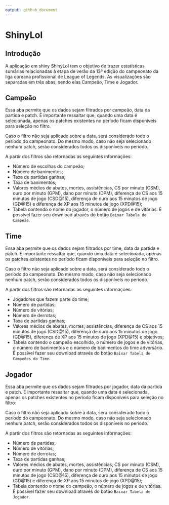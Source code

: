 ```yaml
---
output: github_document
---
```


# ShinyLol

## Introdução
A aplicação em shiny ShinyLol tem o objetivo de trazer estatísticas sumárias relacionadas à etapa de verão da 13ª edição do campeonato da liga coreana profissional de League of Legends. As visualizações são separadas em três abas, sendo elas Campeão, Time e Jogador.

## Campeão

Essa aba permite que os dados sejam filtrados por campeão, data da partida e patch. É importante ressaltar que, quando uma data é selecionada, apenas os patches existentes no período ficam disponíveis para seleção no filtro. 

Caso o filtro não seja aplicado sobre a data, será considerado todo o período do campeonato. Do mesmo modo, caso não seja selecionado nenhum patch, serão considerados todos os disponíveis no período.

A partir dos filtros são retornadas as seguintes informações:

- Número de escolhas do campeão;
- Número de banimentos;
- Taxa de partidas ganhas;
- Taxa de banimentos;
- Valores médios de abates, mortes, assistências, CS por minuto (CSM), ouro por minuto (GPM), dano por minuto (DPM), diferença de CS aos 15 minutos de jogo (CSD\@15), diferença de ouro aos 15 minutos de jogo (GD\@15) e diferença de XP aos 15 minutos de jogo (XPD\@15);
- Tabela contendo o nome do jogador, o número de jogos e de vitórias. É possível fazer seu download através do botão `Baixar Tabela de Campeão`.

## Time

Essa aba permite que os dados sejam filtrados por time, data da partida e patch. É importante ressaltar que, quando uma data é selecionada, apenas os patches existentes no período ficam disponíveis para seleção no filtro. 

Caso o filtro não seja aplicado sobre a data, será considerado todo o período do campeonato. Do mesmo modo, caso não seja selecionado nenhum patch, serão considerados todos os disponíveis no período.

A partir dos filtros são retornadas as seguintes informações:

- Jogadores que fazem parte do time;
- Número de partidas;
- Número de vitórias;
- Número de derrotas;
- Taxa de partidas ganhas;
- Valores médios de abates, mortes, assistências, diferença de CS aos 15 minutos de jogo (CSD\@15), diferença de ouro aos 15 minutos de jogo (GD\@15), diferença de XP aos 15 minutos de jogo (XPD\@15) e objetivos;
- Tabela contendo o campeão escolhido, o número de jogos e de vitórias, o número de
  banimentos e o número de banimentos do time adversário. É possível fazer seu download através do botão `Baixar Tabela de Campeões do Time`.

## Jogador

Essa aba permite que os dados sejam filtrados por jogador, data da partida e patch. É importante ressaltar que, quando uma data é selecionada, apenas os patches existentes no período ficam disponíveis para seleção no filtro. 

Caso o filtro não seja aplicado sobre a data, será considerado todo o período do campeonato. Do mesmo modo, caso não seja selecionado nenhum patch, serão considerados todos os disponíveis no período.

A partir dos filtros são retornadas as seguintes informações:

- Número de partidas;
- Número de vitórias;
- Número de derrotas;
- Taxa de partidas ganhas;
- Valores médios de abates, mortes, assistências, CS por minuto (CSM), ouro por minuto (GPM), dano por minuto (DPM), diferença de CS aos 15 minutos de jogo (CSD\@15), diferença de ouro aos 15 minutos de jogo (GD\@15) e diferença de XP aos 15 minutos de jogo (XPD\@15);
- Tabela contendo o nome do campeão, o número de jogos e de vitórias. É possível fazer seu download através do botão `Baixar Tabela de Jogador`.